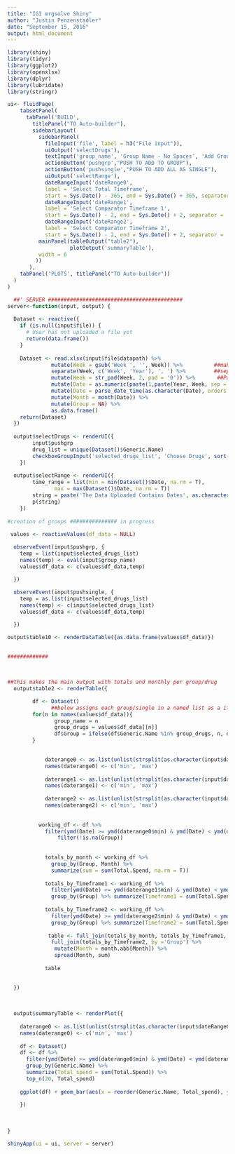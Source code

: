 ```yaml
---
title: "IGI mrgsolve Shiny"
author: "Justin Penzenstadler"
date: "September 15, 2016"
output: html_document
---
```


```r
library(shiny)
library(tidyr)
library(ggplot2)
library(openxlsx)
library(dplyr)
library(lubridate)
library(stringr)
```



```r
ui<- fluidPage(
    tabsetPanel(
      tabPanel('BUILD',
        titlePanel("TO Auto-builder"),
        sidebarLayout(
          sidebarPanel(
            fileInput('file', label = h3("File input")),
            uiOutput('selectDrugs'),
            textInput('group_name', 'Group Name - No Spaces', 'Add Group Name Here'),
            actionButton('pushgrp',"PUSH TO ADD TO GROUP"),
            actionButton('pushsingle',"PUSH TO ADD ALL AS SINGLE"),
            uiOutput('selectRange'),
            dateRangeInput('dateRange0',
            label = 'Select Total Timeframe',
            start = Sys.Date() - 365, end = Sys.Date() + 365, separator = 'to'),
            dateRangeInput('dateRange1',
            label = 'Select Comparator Timeframe 1',
            start = Sys.Date() - 2, end = Sys.Date() + 2, separator = 'to'),
            dateRangeInput('dateRange2',
            label = 'Select Comparator Timeframe 2',
            start = Sys.Date() - 2, end = Sys.Date() + 2, separator = 'to')),
          mainPanel(tableOutput("table2"),
                    plotOutput('summaryTable'),
          width = 6
         ))
       ),
    tabPanel('PLOTS', titlePanel("TO Auto-builder"))
  )
)  
```


```r
  ##' SERVER ###########################################
server<-function(input, output) {
  
  Dataset <- reactive({
    if (is.null(input$file)) {
      # User has not uploaded a file yet
      return(data.frame())
    }
    
    Dataset <- read.xlsx(input$file$datapath) %>%
              mutate(Week = gsub('Week ', '', Week)) %>%          ##make Week numeric
              separate(Week, c('Week', 'Year'), ', ') %>%         ##separate Week/Year into different columns 
              mutate(Week = str_pad(Week, 2, pad = '0')) %>%       ##Pad Week so that it is always 2 digits
              mutate(Date = as.numeric(paste(1,paste(Year, Week, sep = ''), sep = ''))) %>%  ##add a day (aka u in lubridate) for each date.  it is a bug.
              mutate(Date = parse_date_time(as.character(Date), orders = "uYW")) %>% 
              mutate(Month = month(Date)) %>% 
              mutate(Group = NA) %>%
              as.data.frame()
    return(Dataset)
  })  
  
  output$selectDrugs <- renderUI({
        input$pushgrp 
        drug_list = unique(Dataset()$Generic.Name)
        checkboxGroupInput('selected_drugs_list', 'Choose Drugs', sort(drug_list), inline = TRUE)
    })
    
  output$selectRange <- renderUI({
        time_range = list(min = min(Dataset()$Date, na.rm = T), 
               max = max(Dataset()$Date, na.rm = T)) 
        string = paste('The Data Uploaded Contains Dates', as.character(time_range$min), as.character(time_range$max))
        p(string)
    })
  
#creation of groups ############### in progress
 
 values <- reactiveValues(df_data = NULL)

  observeEvent(input$pushgrp, {
    temp = list(input$selected_drugs_list)
    names(temp) <- eval(input$group_name)
    values$df_data <- c(values$df_data,temp)

  })
  
  observeEvent(input$pushsingle, {
    temp = as.list(input$selected_drugs_list)
    names(temp) <- c(input$selected_drugs_list)
    values$df_data <- c(values$df_data,temp)

  })

output$table10 <- renderDataTable({as.data.frame(values$df_data)})
  

#############

  
  
##this makes the main output with totals and monthly per group/drug
  output$table2 <- renderTable({

        df <- Dataset()
              ##below assigns each group/single in a named list as a item in df$group.
        for(n in names(values$df_data)){
               group_name = n
               group_drugs = values$df_data[[n]]
               df$Group = ifelse(df$Generic.Name %in% group_drugs, n, df$Group)
        }
        

            daterange0 <- as.list(unlist(strsplit(as.character(input$dateRange0), 'to')))
            names(daterange0) <- c('min', 'max')
            
            daterange1 <- as.list(unlist(strsplit(as.character(input$dateRange1), 'to')))
            names(daterange1) <- c('min', 'max')
            
            daterange2 <- as.list(unlist(strsplit(as.character(input$dateRange2), 'to')))
            names(daterange2) <- c('min', 'max')
            
            
          working_df <- df %>% 
            filter(ymd(Date) >= ymd(daterange0$min) & ymd(Date) < ymd(daterange0$max)) %>%
                filter(!is.na(Group))
          
          
            totals_by_month <- working_df %>% 
              group_by(Group, Month) %>% 
              summarize(sum = sum(Total.Spend, na.rm = T))
        
            totals_by_Timeframe1 <- working_df %>% 
              filter(ymd(Date) >= ymd(daterange1$min) & ymd(Date) < ymd(daterange1$max))%>%
              group_by(Group) %>% summarize(Timeframe1 = sum(Total.Spend, na.rm = T))
            
            totals_by_Timeframe2 <- working_df %>% 
              filter(ymd(Date) >= ymd(daterange2$min) & ymd(Date) < ymd(daterange2$max))%>%
              group_by(Group) %>% summarize(Timeframe2 = sum(Total.Spend, na.rm = T))
            
             table <- full_join(totals_by_month, totals_by_Timeframe1, by = "Group") %>% 
              full_join(totals_by_Timeframe2, by ='Group') %>% 
               mutate(Month = month.abb[Month]) %>%
               spread(Month, sum)
           
            table
            

  })
  
  
  
  output$summaryTable <- renderPlot({
    
    daterange0 <- as.list(unlist(strsplit(as.character(input$dateRange0), 'to')))
    names(daterange0) <- c('min', 'max')
    
    df <- Dataset()
    df <- df %>% 
      filter(ymd(Date) >= ymd(daterange0$min) & ymd(Date) < ymd(daterange0$max)) %>%
      group_by(Generic.Name) %>% 
      summarize(Total_spend = sum(Total.Spend)) %>% 
      top_n(20, Total_spend)
    
    ggplot(df) + geom_bar(aes(x = reorder(Generic.Name, Total_spend), y = Total_spend), stat = 'identity') + theme(axis.text.x = element_text(angle = 90, hjust = 1))
    
    })
  
  
  
}

```

```r
shinyApp(ui = ui, server = server)
```